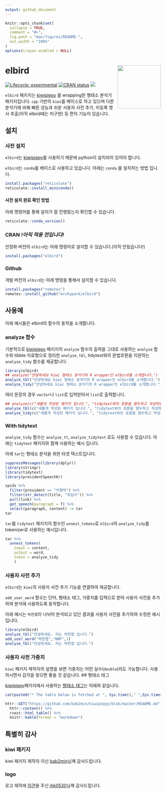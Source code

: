 ```yaml
---
output: github_document
---
```


<!-- README_kr.md is generated from README_kr.Rmd. Please edit that file -->

```r
knitr::opts_chunk$set(
  collapse = TRUE,
  comment = "#>",
  fig.path = "man/figures/README-",
  out.width = "100%"
)
options(crayon.enabled = NULL)
```

# elbird <img src="man/figures/logo.png" align="right" height=140/>

<!-- badges: start -->
[![Lifecycle: experimental](https://img.shields.io/badge/lifecycle-experimental-orange.svg)](https://www.tidyverse.org/lifecycle/#experimental)
[![CRAN status](https://www.r-pkg.org/badges/version/elbird)](https://CRAN.R-project.org/package=elbird)
[![](https://cranlogs.r-pkg.org/badges/elbird)](https://cran.r-project.org/package=elbird)
<!-- badges: end -->

`elbird` 패키지는 [kiwipiepy](https://github.com/bab2min/kiwipiepy) 를 wrapping한 형태소 분석기 패키지입니다.
`cpp` 기반의 `kiwi`를 베이스로 하고 있으며 다른 분석기에 비해 빠른 성능과 쉬운 사용자 사전 추가, 미등록 명사 추출(아직 elbird에는 미구현) 등 편의 기능이 있습니다.

## 설치

### 사전 설치

`elbird`는 [kiwipiepy](https://github.com/bab2min/kiwipiepy)를 사용하기 때문에 python이 설치되어 있어야 합니다. 

`elbird`는 `conda`를 베이스로 사용하고 있습니다. 아래는 `conda` 를 설치하는 방법 입니다.

``` r
install.packages("reticulate")
reticulate::install_miniconda()
```

#### 사전 설치 완료 확인 방법

아래 명령어를 통해 설치가 잘 진행됬는지 확인할 수 있습니다.

```r
reticulate::conda_version()
```

### CRAN *!아직 적용 전입니다!*

안정화 버전의 `elbird`는 아래 명령어로 설치할 수 있습니다.(아직 안됬습니다!)

```r
install.packages("elbird")
```

### Github

개발 버전의 `elbird`는 아래 명령을 통해서 설치할 수 있습니다.

``` r
install.packages("remotes")
remotes::install_github("mrchypark/elbird")
```

## 사용예

아래 예시들은 elbird의 함수의 동작을 소개합니다.

### analyze 함수

기본적으로 [kiwipiepy](https://github.com/bab2min/kiwipiepy) 패키지의 `analyze` 함수의 출력을 그대로 사용하는 `analyze` 함수와 tibble 자료형으로 정리한 `analyze_tbl`, tidytext와의 문법호환을 지원하는 `analyze_tidy` 함수를 제공합니다.

```r
library(elbird)
## analyze("안녕하세요 kiwi 형태소 분석기의 R wrapper인 elbird를 소개합니다.")
analyze_tbl("안녕하세요 kiwi 형태소 분석기의 R wrapper인 elbird를 소개합니다.")
analyze_tidy("안녕하세요 kiwi 형태소 분석기의 R wrapper인 elbird를 소개합니다.")
```

여러 문장의 경우 `vector`나 `list`로 입력받아서 `list`로 출력합니다.

```r
## analyze(c("새롭게 작성된 패키지 입니다.", "tidytext와의 호환을 염두하고 작성하였습니다."))
analyze_tbl(c("새롭게 작성된 패키지 입니다.", "tidytext와의 호환을 염두하고 작성하였습니다."))
analyze_tidy(c("새롭게 작성된 패키지 입니다.", "tidytext와의 호환을 염두하고 작성하였습니다."))
```


### With tidytext

`analyze_tidy` 함수는 `analyze_tt`, `analyze_tidytext` 로도 사용할 수 있습니다.
아래는 `tidytext` 패키지와 함께 사용하는 예시 입니다.

아래 `tar`는 형태소 분석을 위한 타겟 텍스트입니다.

```r
suppressMessages(library(dplyr))
library(stringr)
library(tidytext)
library(presidentSpeechKr)

spidx %>% 
  filter(president == "이명박") %>% 
  filter(str_detect(title, "취임사")) %>% 
  pull(link) %>% 
  get_speech(paragraph = T) %>%
  select(paragraph, content) -> tar
tar
```

`tar`를 `tidytext` 패키지의 함수인 `unnest_tokens`로 `elbird`의 `analyze_tidy`를 tokenizer로 사용하는 예시입니다.

```r
tar %>% 
  unnest_tokens(
    input = content,
    output = word,
    token = analyze_tidy
    )
```

### 사용자 사전 추가

`elbird`는 `kiwi`의 사용자 사전 추가 기능을 연결하여 제공합니다.

`add_user_word` 함수는 단어, 형태소 태그, 가중치를 입력으로 받아 사용자 사전을 추가하여 분석에 사용하도록 동작합니다.

아래 예시는 `박찬엽`이 나뉘어 분석되고 있던 결과를 사용자 사전을 추가하여 수정한 예시 입니다.

```r
library(elbird)
analyze_tbl("안녕하세요. 저는 박찬엽 입니다.")
add_user_word("박찬엽","NNP",1)
analyze_tbl("안녕하세요. 저는 박찬엽 입니다.")
```


### 사용자 사전 가중치

`kiwi` 패키지 제작자의 설명을 보면 가중치는 어떤 실수(`double`)라도 가능합니다.
사용하시면서 감각을 찾으면 좋을 것 같습니다.
## 형태소 태그

[kiwipiepy](https://github.com/bab2min/kiwipiepy)패키지에서 사용하는 [형태소 태그](https://github.com/bab2min/kiwipiepy#%ED%92%88%EC%82%AC-%ED%83%9C%EA%B7%B8)는 아래와 같습니다.

```r
cat(paste0("* The table below is fetched at ", Sys.time()," ",Sys.timezone(),"."))
```

```r
httr::GET("https://github.com/bab2min/kiwipiepy/blob/master/README.md") %>% 
  httr::content() %>% 
  rvest::html_table() %>% 
  knitr::kable(format = "markdown")
```

## 특별히 감사

### kiwi 패키지
kiwi 패키지 제작자 이신 [bab2min](https://github.com/bab2min)님께 감사드립니다.

### logo
로고 제작에 [의견](https://github.com/mrchypark/elbird/issues/6)을 주신 [jhk0530](https://github.com/jhk0530)님께 감사드립니다.
